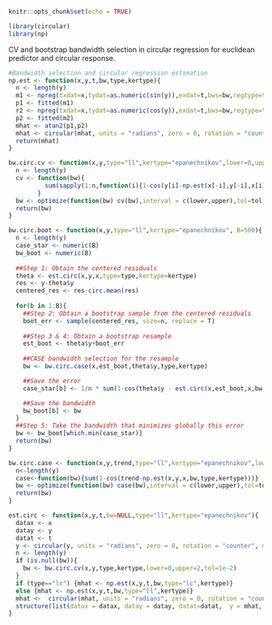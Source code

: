 

```{r setup, include=FALSE}
knitr::opts_chunk$set(echo = TRUE)
```


```{r, warning=F, message=F}
library(circular)
library(np)
```

CV and bootstrap bandwidth selection in circular regression for euclidean predictor and circular response.

```{r, warning=F}

#Bandwidth selection and circular regression estimation 
np.est <- function(x,y,t,bw,type,kertype){
  n <- length(y)
  m1 <- npreg(txdat=x,tydat=as.numeric(sin(y)),exdat=t,bws=bw,regtype=type,ckertype=kertype)
  p1 <- fitted(m1)
  r2 <- npreg(txdat=x,tydat=as.numeric(cos(y)),exdat=t,bws=bw,regtype=type,ckertype=kertype)
  p2 <- fitted(m2)
  mhat <- atan2(p1,p2)
  mhat <- circular(mhat, units = "radians", zero = 0, rotation = "counter", modulo = "2pi")
  return(mhat)
}

bw.circ.cv <- function(x,y,type="ll",kertype="epanechnikov",lower=0,upper=2,tol=1e-2){
  n <- length(y)
  cv <- function(bw){
          sum(sapply(1:n,function(i){1-cos(y[i]-np.est(x[-i],y[-i],x[i],bw,type,kertype))}))
    	}
  bw <- optimize(function(bw) cv(bw),interval = c(lower,upper),tol=tol)$minimum
  return(bw)
}

bw.circ.boot <- function(x,y,type="ll",kertype="epanechnikov", B=500){
  n <- length(y)
  case_star <- numeric(B)
  bw_boot <- numeric(B)
  
  ##Step 1: Obtain the centered residuals
  theta <- est.circ(x,y,x,type=type,kertype=kertype)
  res <- y-theta$y
  centered_res <- res-circ.mean(res)
  
  for(b in 1:B){
    ##Step 2: Obtain a bootstrap sample from the centered residuals
    boot_err <- sample(centered_res, size=n, replace = T)
    
    ##Step 3 & 4: Obtain a bootstrap resample 
    est_boot <- theta$y+boot_err
    
    ##CASE bandwidth selection for the resample
    bw <- bw.circ.case(x,est_boot,theta$y,type,kertype)

    ##Save the error
    case_star[b] <- 1/n * sum(1-cos(theta$y - est.circ(x,est_boot,x,bw,type,kertype)$y))

    ##Save the bandwidth
    bw_boot[b] <- bw
  }
  ##Step 5: Take the bandwidth that minimizes globally this error
  bw <- bw_boot[which.min(case_star)]
  return(bw)
}

bw.circ.case <- function(x,y,trend,type="ll",kertype="epanechnikov",lower=0,upper=2,tol=1e-2){
  n<-length(y)
  case<-function(bw){sum(1-cos(trend-np.est(x,y,x,bw,type,kertype)))}
  bw <- optimize(function(bw) case(bw),interval = c(lower,upper),tol=tol)$minimum
  return(bw)
}

est.circ <- function(x,y,t,bw=NULL,type="ll",kertype="epanechnikov"){
  datax <- x
  datay <- y
  datat <- t
  y <- circular(y, units = "radians", zero = 0, rotation = "counter", modulo = "2pi")
  n <- length(y)
  if (is.null(bw)){
	bw <- bw.circ.cv(x,y,type,kertype,lower=0,upper=2,tol=1e-2)	
  }
  if (type=="lc") {mhat <- np.est(x,y,t,bw,type="lc",kertype)}
  else {mhat <- np.est(x,y,t,bw,type="ll",kertype)}
  mhat <-  circular(mhat, units = "radians", zero = 0, rotation = "counter", modulo = "2pi")
  structure(list(datax = datax, datay = datay, datat=datat,  y = mhat, bw = bw, n = n))
}



```



